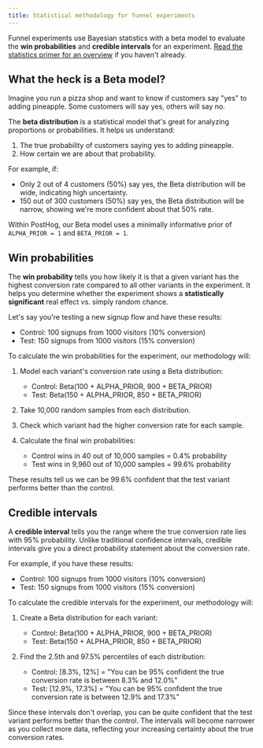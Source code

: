 ```yaml
---
title: Statistical methodology for funnel experiments
---
```


Funnel experiments use Bayesian statistics with a beta model to evaluate the **win probabilities** and **credible intervals** for an experiment. [Read the statistics primer for an overview](/docs/experiments/statistics-primer) if you haven't already.

## What the heck is a Beta model?

Imagine you run a pizza shop and want to know if customers say "yes" to adding pineapple. Some customers will say yes, others will say no.

The **beta distribution** is a statistical model that's great for analyzing proportions or probabilities. It helps us understand:
1. The true probability of customers saying yes to adding pineapple.
2. How certain we are about that probability.

For example, if:
- Only 2 out of 4 customers (50%) say yes, the Beta distribution will be wide, indicating high uncertainty.
- 150 out of 300 customers (50%) say yes, the Beta distribution will be narrow, showing we're more confident about that 50% rate.

Within PostHog, our Beta model uses a minimally informative prior of `ALPHA_PRIOR = 1` and `BETA_PRIOR = 1`.

## Win probabilities

The **win probability** tells you how likely it is that a given variant has the highest conversion rate compared to all other variants in the experiment. It helps you determine whether the experiment shows a **statistically significant** real effect vs. simply random chance.

Let's say you're testing a new signup flow and have these results:
- Control: 100 signups from 1000 visitors (10% conversion)
- Test: 150 signups from 1000 visitors (15% conversion)

To calculate the win probabilities for the experiment, our methodology will:

1. Model each variant's conversion rate using a Beta distribution:
	- Control: Beta(100 + ALPHA_PRIOR, 900 + BETA_PRIOR)
	- Test: Beta(150 + ALPHA_PRIOR, 850 + BETA_PRIOR)

2. Take 10,000 random samples from each distribution.

3. Check which variant had the higher conversion rate for each sample.

4. Calculate the final win probabilities:
	- Control wins in 40 out of 10,000 samples = 0.4% probability
	- Test wins in 9,960 out of 10,000 samples = 99.6% probability

These results tell us we can be 99.6% confident that the test variant performs better than the control.

## Credible intervals

A **credible interval** tells you the range where the true conversion rate lies with 95% probability. Unlike traditional confidence intervals, credible intervals give you a direct probability statement about the conversion rate.

For example, if you have these results:
- Control: 100 signups from 1000 visitors (10% conversion)
- Test: 150 signups from 1000 visitors (15% conversion)

To calculate the credible intervals for the experiment, our methodology will:

1. Create a Beta distribution for each variant:
	- Control: Beta(100 + ALPHA_PRIOR, 900 + BETA_PRIOR)
	- Test: Beta(150 + ALPHA_PRIOR, 850 + BETA_PRIOR)

2. Find the 2.5th and 97.5% percentiles of each distribution:
	- Control: [8.3%, 12%] = "You can be 95% confident the true conversion rate is between 8.3% and 12.0%"
	- Test: [12.9%, 17.3%] = "You can be 95% confident the true conversion rate is between 12.9% and 17.3%"

Since these intervals don't overlap, you can be quite confident that the test variant performs better than the control. The intervals will become narrower as you collect more data, reflecting your increasing certainty about the true conversion rates.